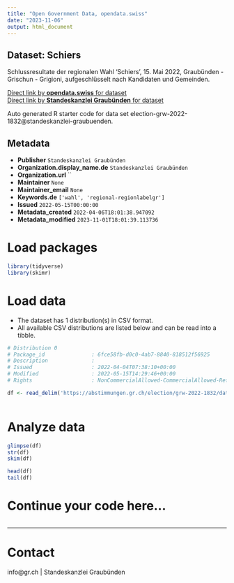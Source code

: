 ```yaml
---
title: "Open Government Data, opendata.swiss"
date: "2023-11-06"
output: html_document
---
```


## Dataset: Schiers

Schlussresultate der regionalen Wahl 'Schiers', 15. Mai 2022, Graubünden - Grischun - Grigioni, aufgeschlüsselt nach Kandidaten und Gemeinden.

[Direct link by **opendata.swiss** for dataset](https://opendata.swiss/de/dataset/schiers)<br>
[Direct link by **Standeskanzlei Graubünden** for dataset](https://abstimmungen.gr.ch/election/grw-2022-1832/data)

Auto generated R starter code for data set election-grw-2022-1832@standeskanzlei-graubuenden.

## Metadata

- **Publisher** `Standeskanzlei Graubünden`
- **Organization.display_name.de** `Standeskanzlei Graubünden`
- **Organization.url** ``
- **Maintainer** `None`
- **Maintainer_email** `None`
- **Keywords.de** `['wahl', 'regional-regionlabelgr']`
- **Issued** `2022-05-15T00:00:00`
- **Metadata_created** `2022-04-06T18:01:38.947092`
- **Metadata_modified** `2023-11-01T18:01:39.113736`


# Load packages

```r

library(tidyverse)
library(skimr)

```

# Load data

-   The dataset has 1 distribution(s) in CSV format.
-   All available CSV distributions are listed below and can be read into a tibble.

```r

# Distribution 0
# Package_id               : 6fce58fb-d0c0-4ab7-8840-818512f56925
# Description              : 
# Issued                   : 2022-04-04T07:38:10+00:00
# Modified                 : 2022-05-15T14:29:46+00:00
# Rights                   : NonCommercialAllowed-CommercialAllowed-ReferenceRequired

df <- read_delim('https://abstimmungen.gr.ch/election/grw-2022-1832/data-csv')



```

# Analyze data

```r

glimpse(df)
str(df)
skim(df)

head(df)
tail(df)

```

# Continue your code here...

```r

```

------------------------------------------------------------------------

# Contact

info@gr.ch | Standeskanzlei Graubünden
